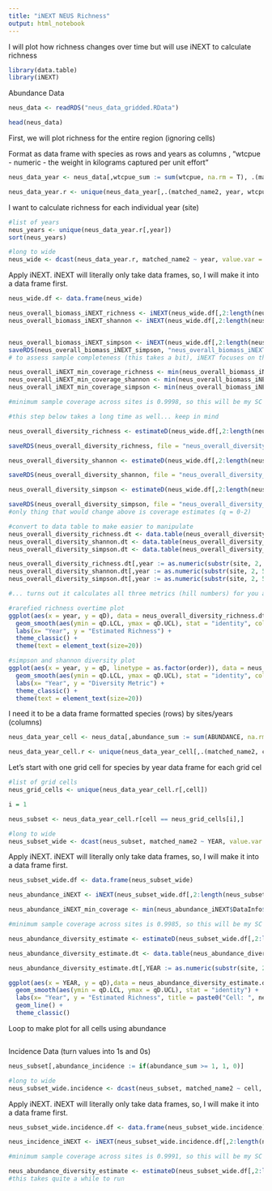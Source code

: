 ```yaml
---
title: "iNEXT NEUS Richness"
output: html_notebook
---
```


I will plot how richness changes over time but will use iNEXT to calculate richness

```r
library(data.table)
library(iNEXT)
```

Abundance Data
```r
neus_data <- readRDS("neus_data_gridded.RData")

head(neus_data)
```
First, we will plot richness for the entire region (ignoring cells)

Format as data frame with species as rows and years as columns , "wtcpue - numeric - the weight in kilograms captured per unit effort"

```r
neus_data_year <- neus_data[,wtcpue_sum := sum(wtcpue, na.rm = T), .(matched_name2, year)][,wtcpue_sum_round := round(wtcpue_sum, 0)]

neus_data_year.r <- unique(neus_data_year[,.(matched_name2, year, wtcpue_sum_round)])
```
I want to calculate richness for each individual year (site)
```r

#list of years 
neus_years <- unique(neus_data_year.r[,year])
sort(neus_years)

#long to wide
neus_wide <- dcast(neus_data_year.r, matched_name2 ~ year, value.var = "wtcpue_sum_round", fill = 0)

```

Apply iNEXT. iNEXT will literally only take data frames, so, I will make it into a data frame first.
```r
neus_wide.df <- data.frame(neus_wide)

neus_overall_biomass_iNEXT_richness <- iNEXT(neus_wide.df[,2:length(neus_wide.df)], q = 0, datatype = "abundance")
neus_overall_biomass_iNEXT_shannon <- iNEXT(neus_wide.df[,2:length(neus_wide.df)], q = 1, datatype = "abundance") #how to deal with the fact abundance should be a round number


neus_overall_biomass_iNEXT_simpson <- iNEXT(neus_wide.df[,2:length(neus_wide.df)], q = 2, datatype = "abundance")
saveRDS(neus_overall_biomass_iNEXT_simpson, "neus_overall_biomass_iNEXT_simpson.RData")
# to assess sample completeness (this takes a bit), iNEXT focuses on three measures of Hill numbers of order q: species richness (q = 0), Shannon diversity (q = 1, the exponential of Shannon entropy) and Simpson diversity (q = 2, the inverse of Simpson concentration), I should look at all three

neus_overall_iNEXT_min_coverage_richness <- min(neus_overall_biomass_iNEXT_richness$DataInfo$SC)
neus_overall_iNEXT_min_coverage_shannon <- min(neus_overall_biomass_iNEXT_shannon$DataInfo$SC)
neus_overall_iNEXT_min_coverage_simpson <- min(neus_overall_biomass_iNEXT_simpson$DataInfo$SC)

#minimum sample coverage across sites is 0.9998, so this will be my SC value

#this step below takes a long time as well... keep in mind

neus_overall_diversity_richness <- estimateD(neus_wide.df[,2:length(neus_wide.df)], datatype = "abundance", base = "coverage", level = neus_overall_iNEXT_min_coverage_richness) # compare point diversities for specified completeness

saveRDS(neus_overall_diversity_richness, file = "neus_overall_diversity_richness.RData")

neus_overall_diversity_shannon <- estimateD(neus_wide.df[,2:length(neus_wide.df)], datatype = "abundance", base = "coverage", level = neus_overall_iNEXT_min_coverage_shannon) # compare point diversities for specified completeness

saveRDS(neus_overall_diversity_shannon, file = "neus_overall_diversity_shannon.RData")

neus_overall_diversity_simpson <- estimateD(neus_wide.df[,2:length(neus_wide.df)], datatype = "abundance", base = "coverage", level = neus_overall_iNEXT_min_coverage_simpson) # compare point diversities for specified completeness

saveRDS(neus_overall_diversity_simpson, file = "neus_overall_diversity_simpson.RData")
#only thing that would change above is coverage estimates (q = 0-2)

#convert to data table to make easier to manipulate
neus_overall_diversity_richness.dt <- data.table(neus_overall_diversity_richness)
neus_overall_diversity_shannon.dt <- data.table(neus_overall_diversity_shannon)
neus_overall_diversity_simpson.dt <- data.table(neus_overall_diversity_simpson)

neus_overall_diversity_richness.dt[,year := as.numeric(substr(site, 2, 5))][,metric_type := "richness"]
neus_overall_diversity_shannon.dt[,year := as.numeric(substr(site, 2, 5))][,metric_type := "shannon"]
neus_overall_diversity_simpson.dt[,year := as.numeric(substr(site, 2, 5))][,metric_type := "simpson"]

#... turns out it calculates all three metrics (hill numbers) for you anyway... no need to do three times, cool bro

#rarefied richness overtime plot
ggplot(aes(x = year, y = qD), data = neus_overall_diversity_richness.dt[order == 0,]) +
  geom_smooth(aes(ymin = qD.LCL, ymax = qD.UCL), stat = "identity", color = "black") +
  labs(x= "Year", y = "Estimated Richness") +
  theme_classic() +
  theme(text = element_text(size=20))

#simpson and shannon diversity plot
ggplot(aes(x = year, y = qD, linetype = as.factor(order)), data = neus_overall_diversity_richness.dt[order != 0,]) +
  geom_smooth(aes(ymin = qD.LCL, ymax = qD.UCL), stat = "identity", color = "black", alpha = 3) +
  labs(x= "Year", y = "Diversity Metric") +
  theme_classic() +
  theme(text = element_text(size=20))


```












I need it to be a data frame formatted species (rows) by sites/years (columns)

```r
neus_data_year_cell <- neus_data[,abundance_sum := sum(ABUNDANCE, na.rm = T), .(matched_name2, cell, YEAR)]

neus_data_year_cell.r <- unique(neus_data_year_cell[,.(matched_name2, cell, YEAR, abundance_sum)])
```
Let's start with one grid cell for species by year data frame for each grid cel

```r

#list of grid cells 
neus_grid_cells <- unique(neus_data_year_cell.r[,cell])

i = 1

neus_subset <- neus_data_year_cell.r[cell == neus_grid_cells[i],]

#long to wide
neus_subset_wide <- dcast(neus_subset, matched_name2 ~ YEAR, value.var = "abundance_sum", fill = 0)

```

Apply iNEXT. iNEXT will literally only take data frames, so, I will make it into a data frame first.
```r
neus_subset_wide.df <- data.frame(neus_subset_wide)

neus_abundance_iNEXT <- iNEXT(neus_subset_wide.df[,2:length(neus_subset_wide.df)], q = 0, datatype = "abundance") # to assess sample completeness (this takes a bit)

neus_abundance_iNEXT_min_coverage <- min(neus_abundance_iNEXT$DataInfo$SC)

#minimum sample coverage across sites is 0.9985, so this will be my SC value

neus_abundance_diversity_estimate <- estimateD(neus_subset_wide.df[,2:length(neus_subset_wide.df)], datatype = "abundance", base = "coverage", level = neus_abundance_iNEXT_min_coverage) # compare point diversities for specified completeness

neus_abundance_diversity_estimate.dt <- data.table(neus_abundance_diversity_estimate)

neus_abundance_diversity_estimate.dt[,YEAR := as.numeric(substr(site, 2, 5))]

ggplot(aes(x = YEAR, y = qD),data = neus_abundance_diversity_estimate.dt[order == "0",]) + #order = 0 = richness
  geom_smooth(aes(ymin = qD.LCL, ymax = qD.UCL), stat = "identity") +
  labs(x= "Year", y = "Estimated Richness", title = paste0("Cell: ", neus_grid_cells[i])) +
  geom_line() +
  theme_classic()


```
Loop to make plot for all cells using abundance
```r

```



Incidence Data (turn values into 1s and 0s)
```r
neus_subset[,abundance_incidence := if(abundance_sum >= 1, 1, 0)]

#long to wide
neus_subset_wide.incidence <- dcast(neus_subset, matched_name2 ~ cell, value.var = "abundance_incidence", fill = 0) 

```

Apply iNEXT. iNEXT will literally only take data frames, so, I will make it into a data frame first.
```r
neus_subset_wide.incidence.df <- data.frame(neus_subset_wide.incidence)

neus_incidence_iNEXT <- iNEXT(neus_subset_wide.incidence.df[,2:length(neus_subset_wide.df)], q = 0, datatype = "abundance") # to assess sample completeness (this takes a bit)

#minimum sample coverage across sites is 0.9991, so this will be my SC value

neus_abundance_diversity_estimate <- estimateD(neus_subset_wide.df[,2:length(neus_subset_wide.df)], datatype = "abundance", base = "coverage", level = 0.9991) # compare point diversities for specified completeness
#this takes quite a while to run



```
